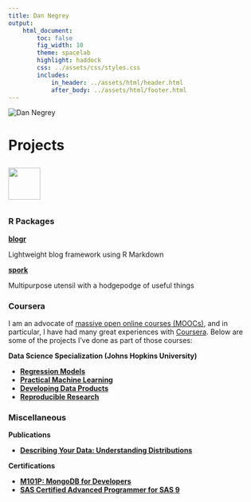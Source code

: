 ```yaml
---
title: Dan Negrey
output:
    html_document:
        toc: false
        fig_width: 10
        theme: spacelab
        highlight: haddock
        css: ../assets/css/styles.css
        includes:
            in_header: ../assets/html/header.html
            after_body: ../assets/html/footer.html
---
```


<img id="dnegrey" src="../assets/img/dnegrey.jpg" alt="Dan Negrey"/>

# Projects

<img style="width: 64px; height: 64px; margin: 10px 0 10px 0;" src="../assets/img/projects.png"/>

### R Packages

**[blogr](https://github.com/dnegrey/blogr)**

Lightweight blog framework using R Markdown

**[spork](https://github.com/dnegrey/spork)**

Multipurpose utensil with a hodgepodge of useful things

### Coursera

I am an advocate of [massive open online courses (MOOCs)](https://en.wikipedia.org/wiki/Massive_open_online_course), and in particular, I have had many great experiences with [Coursera](https://www.coursera.org/). Below are some of the projects I've done as part of those courses:

**Data Science Specialization (Johns Hopkins University)**

* **[Regression Models](https://s3.amazonaws.com/coursera-uploads/user-c6cf595c99876d33669f141e/973762/asst-4/0d9ca7c0880211e4b2a3c70a976aa8ad.pdf)**
* **[Practical Machine Learning](http://dnegrey.github.io/PML_CourseProject/writeup.html)**
* **[Developing Data Products](https://dnegrey.shinyapps.io/courseProject/)**
* **[Reproducible Research](http://rpubs.com/dnegrey/45114)**

### Miscellaneous

**Publications**

* **[Describing Your Data: Understanding Distributions](https://www.linkedin.com/pulse/describing-your-data-understanding-distributions-dan-negrey)**

**Certifications**

* **[M101P: MongoDB for Developers](https://university.mongodb.com/courses/M101P/about)**
* **[SAS Certified Advanced Programmer for SAS 9](https://www.youracclaim.com/badges/d0c6e834-740d-48ff-ba83-601fa6c39f9a/public_url)**

\  

\  

\  
